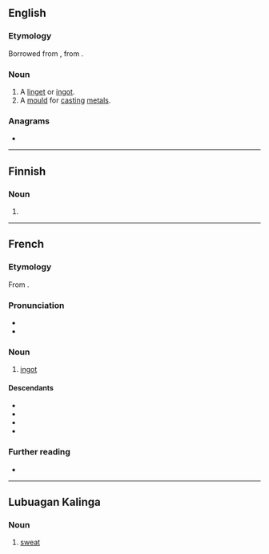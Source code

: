 ==English==

===Etymology===
Borrowed from {{bor|en|fr|lingot}}, from {{der|en|en|ingot}}.

===Noun===
{{en-noun}}

# A [[linget]] or [[ingot]].
# A [[mould]] for [[cast]]ing [[metal]]s.

{{Webster 1913}}

===Anagrams===
* {{anagrams|en|a=gilnot|loting|tiglon|toling}}

----

==Finnish==

===Noun===
{{head|fi|noun form}}

# {{fi-form of|linko|case=nominative|pl=plural}}

----

==French==

===Etymology===
From {{af|fr|l'|ingot|lang2=en}}.

===Pronunciation===
* {{fr-IPA}}
* {{audio|fr|Fr-Paris--lingot.ogg|Audio (Paris)}}

===Noun===
{{fr-noun|m}}

# [[ingot]]

====Descendants====
* {{desc|bor=1|en|lingot|linget}}
* {{desc|pt|lingote|bor=1}}
* {{desc|ro|lingou|bor=1}}
* {{desc|es|lingote|bor=1}}

===Further reading===
* {{R:TLFi}}

----

==Lubuagan Kalinga==

===Noun===
{{head|knb|noun}}

# [[sweat]]